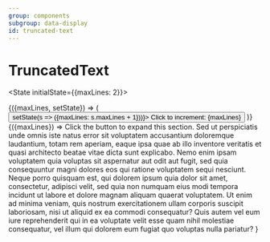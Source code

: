```yaml
---
group: components
subgroup: data-display
id: truncated-text
---
```


# TruncatedText

<State initialState={{maxLines: 2}}>

  <Observe>
    {({maxLines, setState}) => (
      <button onClick={() => setState(s => ({maxLines: s.maxLines + 1}))}>
        Click to increment: {maxLines}
      </button>
    )}
  </Observe>

  <Observe>
    {({maxLines}) =>
      <Box px={2} py={1} border={"solid 2px"} borderColor={"border.default"} width={200}>
        <TruncatedText as={"p"} maxLines={maxLines}>
          Click the button to expand this section.  Sed ut perspiciatis unde omnis iste natus error sit voluptatem accusantium doloremque laudantium, totam rem aperiam, eaque ipsa quae ab illo inventore veritatis et quasi architecto beatae vitae dicta sunt explicabo. Nemo enim ipsam voluptatem quia voluptas sit aspernatur aut odit aut fugit, sed quia consequuntur magni dolores eos qui ratione voluptatem sequi nesciunt. Neque porro quisquam est, qui dolorem ipsum quia dolor sit amet, consectetur, adipisci velit, sed quia non numquam eius modi tempora incidunt ut labore et dolore magnam aliquam quaerat voluptatem. Ut enim ad minima veniam, quis nostrum exercitationem ullam corporis suscipit laboriosam, nisi ut aliquid ex ea commodi consequatur? Quis autem vel eum iure reprehenderit qui in ea voluptate velit esse quam nihil molestiae consequatur, vel illum qui dolorem eum fugiat quo voluptas nulla pariatur?
        </TruncatedText>
      </Box>
    }
  </Observe>

</State>
